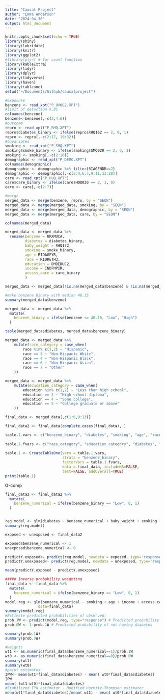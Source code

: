 ```yaml
---
title: "Causal Project"
author: "Emma Anderson"
date: "2024-04-30"
output: html_document
---
```


```r
knitr::opts_chunk$set(echo = TRUE)
library(shiny)
library(lubridate)
library(knitr)
library(ggplot2)
#library(plyr) # for count function
library(kableExtra)
library(tidyr)
library(dplyr)
library(tidyverse)
library(haven)
library(tableone)
setwd("~/Documents/Github/causalproject")
```


```r
#exposure   
benzene <- read_xpt("P_UVOC2.XPT")
#limit of detection 9.81 
colnames(benzene)
benzene<-benzene[,-c(2,4:6)]
#outcome
repro <- read_xpt("P_RHQ.XPT")
repro$diabetes_binary <- ifelse(repro$RHQ162 == 2, 0, 1)
repro <- repro[,-c(2:17, 19:32)] 
#covariates
smoking <- read_xpt("P_SMQ.XPT")
smoking$smoke_binary <- ifelse(smoking$SMQ020 == 2, 0, 1)
smoking <- smoking[,-c(2:16)]
demographic <- read_xpt("P_DEMO.XPT")
colnames(demographic)
demographic <- demographic %>% filter(RIAGENDR==2)
demographic <- demographic[,-c(2:4,6:7,9:11,13:28)]
care <- read_xpt("P_HUQ.XPT")
care$care_binary <- ifelse(care$HUQ030 == 2, 1, 0)
care <- care[,-c(2:7)]
```

```r
#merge 
merged_data <- merge(benzene, repro, by = "SEQN")
merged_data <- merge(merged_data, smoking, by = "SEQN")
merged_data <- merge(merged_data, demographic, by = "SEQN")
merged_data <- merge(merged_data, care, by = "SEQN")

colnames(merged_data)

merged_data <- merged_data %>%
  rename(benzene = URXMUCA,
         diabetes = diabetes_binary, 
         baby_weight = RHQ172, 
         smoking = smoke_binary, 
         age = RIDAGEYR, 
         race = RIDRETH3, 
         education = DMDEDUC2, 
         income = INDFMPIR,
         access_care = care_binary
         )

merged_data <- merged_data[!is.na(merged_data$benzene) & !is.na(merged_data$diabetes), ]

#make benzene binary with median 48.15
summary(merged_data$benzene)

merged_data <- merged_data %>% 
  mutate(
    benzene_binary = ifelse(benzene <= 48.15, "Low", "High")
  )

table(merged_data$diabetes, merged_data$benzene_binary)


```

```r
merged_data <- merged_data %>% 
    mutate(race_category = case_when(
        race %in% c(1,2) ~ "Hispanic",
        race == 3 ~ "Non-Hispanic White",
        race == 4 ~ "Non-Hispanic Black",
        race == 6 ~ "Non-Hispanic Asian",
        race == 7 ~ "Other"
    ))

merged_data <- merged_data %>% 
    mutate(education_category = case_when(
        education %in% c(1,2) ~ "Less than high school",
        education == 3 ~ "High school diploma",
        education == 4 ~ "Some college",
        education == 5 ~ "College graduate or above"
    ))
```

```r
final_data <- merged_data[,c(1:6,9:13)]

final_data2 <- final_data[complete.cases(final_data), ]

```

```r
table.1.vars <- c("benzene_binary", "diabetes", "smoking", "age", "race_category", "education_category", "income", "access_care")
    
table.1.fvars <- c("race_category", "education_category", "diabetes", "smoking", "access_care")
    
table.1 <- CreateTableOne(vars = table.1.vars, 
                          strata = "benzene_binary",
                          factorVars = table.1.fvars,
                          data = final_data, includeNA=FALSE,
                          test=FALSE, addOverall=TRUE)
print(table.1)
```
G-comp
```r
final_data2 <- final_data2 %>% 
  mutate(
    benzene_numerical = ifelse(benzene_binary == "Low", 0, 1)
  )


reg.model <- glm(diabetes ~ benzene_numerical + baby_weight + smoking + age + income + access_care + race_category + education_category, family='binomial', data=final_data2)
summary(reg.model)
```

```r
exposed <- unexposed <- final_data2

exposed$benzene_numerical <- 1
unexposed$benzene_numerical <- 0

predictY.exposed<- predict(reg.model, newdata = exposed, type='response')
predictY.unexposed<- predict(reg.model, newdata = unexposed, type='response')

mean(predictY.exposed - predictY.unexposed)
```


```r
##### Inverse probability weighting
final_data <- final_data %>% 
  mutate(
    benzene_numerical = ifelse(benzene_binary == "Low", 0, 1)
  )
model.reg <- glm(benzene_numerical ~ smoking + age + income + access_care + race_category, family=binomial, 
               data=final_data) 
summary(model.reg)
#Estimate predicted probabilities of observed:
prob.1W <- predict(model.reg, type="response") # Predicted probability of observed
prob.0W <- 1-prob.1W # Predicted probability of not having diabetes 

summary(prob.1W)
summary(prob.0W)

#weights
wt1 <- as.numeric(final_data$benzene_numerical==1)/prob.1W
wt0 <- as.numeric(final_data$benzene_numerical==0)/prob.0W
summary(wt1)
summary(wt0)
#point estimates 
IPW<- mean(wt1*final_data$diabetes) - mean( wt0*final_data$diabetes)
IPW
mean( (wt1-wt0)*final_data$diabetes)
#Stabilized IPW estimator - Modified Horvitz-Thompson estimator
mean(wt1*final_data$diabetes)/mean( wt1) - mean( wt0*final_data$diabetes)/mean( wt0)
```

